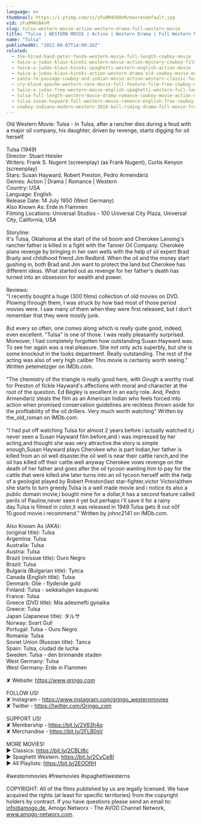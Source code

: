 ```yaml
---
language: en
thumbnail: https://i.ytimg.com/vi/zFu0M4U8AnM/maxresdefault.jpg
vid: zFu0M4U8AnM
slug: tulsa-western-movie-action-western-drama-full-western-movie
title: "Tulsa | WESTERN MOVIE | Action | Western Drama | Full Western Movie"
name: "Tulsa"
publishedAt: "2022-08-07T14:00:26Z"
related:
  - the-hired-hand-peter-fonda-western-movie-full-length-cowboy-movie
  - twice-a-judas-klaus-kinski-western-movie-action-mystery-cowboy-film
  - twice-a-judas-klaus-kinski-spaghetti-western-english-action-movie
  - twice-a-judas-klaus-kinski-action-western-drama-old-cowboy-movie-english
  - santa-fe-passage-cowboy-and-indian-movie-action-western-classic-feature-film-in-full-length
  - cry-blood-apache-western-rare-movie-full-feature-film-free-cowboy-movie
  - twice-a-judas-free-western-movie-english-spaghetti-western-full-length
  - tulsa-full-length-western-movie-drama-romance-cowboy-movie-action-english
  - tulsa-susan-hayward-full-western-movie-romance-english-free-cowboy-movie
  - cowboy-indiana-modern-western-2018-bull-riding-drama-full-movie-free-feature-film-hd
---
```


Old Western Movie: Tulsa - In Tulsa, after a rancher dies during a feud with a major oil company, his daughter, driven by revenge, starts digging for oil herself. <br />
<br />
Tulsa (1949)<br />
Director: Stuart Heisler<br />
Writers: Frank S. Nugent (screenplay) (as Frank Nugent), Curtis Kenyon (screenplay)<br />
Stars: Susan Hayward, Robert Preston, Pedro Armendáriz <br />
Genres: Action | Drama | Romance | Western <br />
Country: USA<br />
Language: English<br />
Release Date: 14 July 1950 (West Germany)<br />
Also Known As: Erde in Flammen<br />
Filming Locations: Universal Studios - 100 Universal City Plaza, Universal City, California, USA<br />
<br />
Storyline:<br />
It's Tulsa, Oklahoma at the start of the oil boom and Cherokee Lansing's rancher father is killed in a fight with the Tanner Oil Company. Cherokee plans revenge by bringing in her own wells with the help of oil expert Brad Brady and childhood friend Jim Redbird. When the oil and the money start gushing in, both Brad and Jim want to protect the land but Cherokee has different ideas. What started out as revenge for her father's death has turned into an obsession for wealth and power. <br />
<br />
Reviews:<br />
"I recently bought a huge (300 films) collection of old movies on DVD. Plowing through them, I was struck by how bad most of those period movies were. I saw many of them when they were first released, but I don't remember that they were mostly junk.<br />
<br />
But every so often, one comes along which is really quite good, indeed, even excellent. "Tulsa" is one of those. I was really pleasantly surprised. Moreover, I had completely forgotten how outstanding Susan Hayward was. To see her again was a real pleasure. She not only acts superbly, but she is some knockout in the looks department. Really outstanding. The rest of the acting was also of very high caliber This movie is certainly worth seeing." Written petemetzger on IMDb.com.<br />
<br />
"The chemistry of the triangle is really good here, with Gough a worthy rival for Preston of fickle Hayward's affections with moral and character at the root of the question. Ed Begley is excellent in an early role. And, Pedro Armendariz steals the film as an American Indian who feels forced into action when promised conservation guidelines are reckless thrown aside for the profitability of the oil drillers. Very much worth watching" Written by the_old_roman on IMDb.com.<br />
<br />
"I had put off watching Tulsa for almost 2 years before i actually watched it,i never seen a Susan Hayward film before,and i was impressed by her acting,and thought she was very attractive.the story is simple enough,Susan Hayward plays Cherokee who is part Indian,her father is killed from an oil well disaster.the oil well is near their cattle ranch,and the oil has killed off their cattle.well anyway Cherokee vows revenge on the death of her father and goes after the oil tycoon wanting him to pay for the cattle that were killed.she later turns into an oil tycoon herself with the help of a geologist played by Robert Preston(last star-fighter,victor Victoria)then she starts to turn greedy.Tulsa is a well made movie and i notice its also a public domain movie,i bought mine for a dollar,it has a second feature called perils of Pauline,never seen it yet but perhaps i'll save it for a rainy day.Tulsa is filmed in color,it was released in 1949.Tulsa gets 8 out o0f 10.good movie.i recommend." Written by johnc2141 on IMDb.com.<br />
<br />
Also Known As (AKA):<br />
(original title): Tulsa<br />
Argentina: Tulsa<br />
Australia: Tulsa<br />
Austria: Tulsa<br />
Brazil (reissue title): Ouro Negro<br />
Brazil: Tulsa<br />
Bulgaria (Bulgarian title): Тулса<br />
Canada (English title): Tulsa<br />
Denmark: Olie - flydende guld<br />
Finland: Tulsa - seikkailujen kaupunki<br />
France: Tulsa<br />
Greece (DVD title): Mia adesmefti gynaika<br />
Greece: Tulsa<br />
Japan (Japanese title): タルサ<br />
Norway: Svart Gull<br />
Portugal: Tulsa - Ouro Negro<br />
Romania: Tulsa<br />
Soviet Union (Russian title): Талса<br />
Spain: Tulsa, ciudad de lucha<br />
Sweden: Tulsa - den brinnande staden<br />
West Germany: Tulsa<br />
West Germany: Erde in Flammen<br />
<br />
✘ Website: https://www.grjngo.com<br />
<br />
FOLLOW US!<br />
✘ Instagram - https://www.instagram.com/grjngo_westernmovies<br />
✘ Twitter - https://twitter.com/Grjngo_com<br />
<br />
SUPPORT US!<br />
✘ Membership - https://bit.ly/2V63h4q<br />
✘ Merchandise - https://bit.ly/2FLB0sV<br />
<br />
MORE MOVIES! <br />
► Classics: https://bit.ly/2CBLt8c <br />
► Spaghetti Western: https://bit.ly/2CyCe8I <br />
► All Playlists: https://bit.ly/2EOOfIH <br />
<br />
#westernmovies #freemovies #spaghettiwesterns<br />
<br />
COPYRIGHT: All of the films published by us are legally licensed. We have acquired the rights (at least for specific territories) from the copyright holders by contract. If you have questions please send an email to: info@amogo.de, Amogo Networx - The AVOD Channel Network, www.amogo-networx.com.
